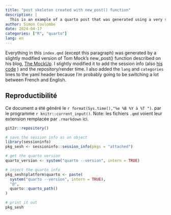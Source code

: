 ```yaml
---
title: "post skeleton created with new_post() function"
description: |
  This is an example of a quarto post that was generated using a very slightly modified version of Tom Mock's new_post() function
author: Simon Coulombe
date: 2024-04-17
categories: ["R", "quarto"]
lang: en
---
```


Everything in this `index.qmd` (except this paragraph) was generated by a slightly modified version of Tom Mock's new_post() function described on his blog, [The MockUp](https://themockup.blog/posts/2022-11-08-use-r-to-generate-a-quarto-blogpost/).  I slightly modified it to add the session info (also [his code](https://themockup.blog/posts/2022-04-18-session-info/) ) and the repository/render time.  I also added the `lang` and `categories` lines to the yaml header because I'm probably going to be switching a lot between French and English.   

:::{.callout-tip collapse="true"}
## Reproductibilité  

Ce document a été généré le `r format(Sys.time(),"%e %B %Y à %T ")`.    par le programme `r knitr::current_input()`.  Note: les fichiers `.qmd` voient leur extension remplacée par `.rmarkdown` ici.  

```r
git2r::repository()
```

```r
# save the session info as an object
library(sessioninfo)
pkg_sesh <- sessioninfo::session_info(pkgs = "attached")

# get the quarto version
quarto_version <- system("quarto --version", intern = TRUE)

# inject the quarto info
pkg_sesh$platform$quarto <- paste(
  system("quarto --version", intern = TRUE), 
  "@", 
  quarto::quarto_path()
)

# print it out
pkg_sesh
```
:::
